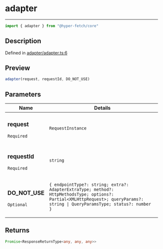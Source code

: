 

# adapter

<div class="api-docs__separator" data-reactroot="">

---

</div><div class="api-docs__import" data-reactroot="">

```ts
import { adapter } from "@hyper-fetch/core"
```

</div><div class="api-docs__section">

## Description

</div><div class="api-docs__description"><span class="api-docs__do-not-parse">



</span></div><p class="api-docs__definition">

Defined in [adapter/adapter.ts:6](https://github.com/BetterTyped/hyper-fetch/blob/cc329b91/packages/core/src/adapter/adapter.ts#L6)

</p><div class="api-docs__section">

## Preview

</div><div class="api-docs__preview fn">

```ts
adapter(request, requestId, DO_NOT_USE)
```

</div><div class="api-docs__section">

## Parameters

</div><div class="api-docs__parameters"><table><thead><tr><th>Name</th><th>Details</th></tr></thead><tbody><tr param-data="request"><td class="api-docs__param-name required">

### request 

`Required`

</td><td class="api-docs__param-type">

`RequestInstance`

</td></tr><tr param-data="requestId"><td class="api-docs__param-name required">

### requestId 

`Required`

</td><td class="api-docs__param-type">

`string`

</td></tr><tr param-data="DO_NOT_USE"><td class="api-docs__param-name optional">

### DO\_NOT\_USE 

`Optional`

</td><td class="api-docs__param-type">

`{ endpointType?: string; extra?: AdapterExtraType; method?: HttpMethodsType; options?: Partial<XMLHttpRequest>; queryParams?: string | QueryParamsType; status?: number }`

</td></tr></tbody></table></div><div class="api-docs__section">

## Returns

</div><div class="api-docs__returns">

```ts
Promise<ResponseReturnType<any, any, any>>
```

</div>